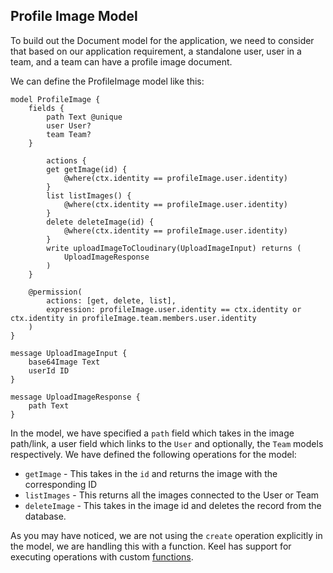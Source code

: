 ## Profile Image Model

To build out the Document model for the application, we need to consider that based on our application requirement, a standalone user, user in a team, and a team can have a profile image document.

We can define the ProfileImage model like this:

```keel
model ProfileImage {
    fields {
        path Text @unique
        user User?
        team Team?
    }

	    actions {
        get getImage(id) {
            @where(ctx.identity == profileImage.user.identity)
        }
        list listImages() {
            @where(ctx.identity == profileImage.user.identity)
        }
        delete deleteImage(id) {
            @where(ctx.identity == profileImage.user.identity)
        }
        write uploadImageToCloudinary(UploadImageInput) returns (
            UploadImageResponse
        )
    }

    @permission(
        actions: [get, delete, list],
        expression: profileImage.user.identity == ctx.identity or ctx.identity in profileImage.team.members.user.identity
    )
}

message UploadImageInput {
    base64Image Text
    userId ID
}

message UploadImageResponse {
    path Text
}
```

In the model, we have specified a `path` field which takes in the image path/link, a user field which links to the `User` and optionally, the `Team` models respectively. We have defined the following operations for the model:

- `getImage` - This takes in the `id` and returns the image with the corresponding ID
- `listImages` - This returns all the images connected to the User or Team
- `deleteImage` - This takes in the image id and deletes the record from the database.

As you may have noticed, we are not using the `create` operation explicitly in the model, we are handling this with a function. Keel has support for executing operations with custom [functions](https://docs.keel.so/functions#custom-functions).
